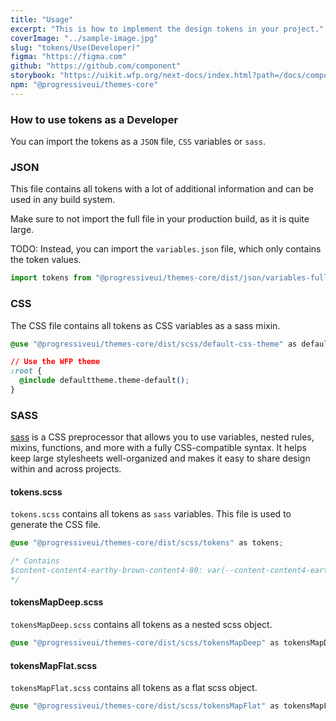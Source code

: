 ```yaml
---
title: "Usage"
excerpt: "This is how to implement the design tokens in your project."
coverImage: "../sample-image.jpg"
slug: "tokens/Use(Developer)"
figma: "https://figma.com"
github: "https://github.com/component"
storybook: "https://uikit.wfp.org/next-docs/index.html?path=/docs/components-button--button-regular"
npm: "@progressiveui/themes-core"
---
```


### How to use tokens as a Developer

You can import the tokens as a `JSON` file, `CSS` variables or `sass`.

### JSON

This file contains all tokens with a lot of additional information and can be used in any build system.

<Callout kind="warning">
  Make sure to not import the full file in your production build, as it is quite
  large.
</Callout>

TODO: Instead, you can import the `variables.json` file, which only contains the token values.

```jsx
import tokens from "@progressiveui/themes-core/dist/json/variables-full.json";
```

### CSS

The CSS file contains all tokens as CSS variables as a sass mixin.

```css
@use "@progressiveui/themes-core/dist/scss/default-css-theme" as defaulttheme;

// Use the WFP theme
:root {
  @include defaulttheme.theme-default();
}
```

### SASS

[sass](https://sass-lang.com/) is a CSS preprocessor that allows you to use variables, nested rules, mixins, functions, and more with a fully CSS-compatible syntax.
It helps keep large stylesheets well-organized and makes it easy to share design within and across projects.

#### tokens.scss

`tokens.scss` contains all tokens as `sass` variables. This file is used to generate the CSS file.

```css
@use "@progressiveui/themes-core/dist/scss/tokens" as tokens;

/* Contains
$content-content4-earthy-brown-content4-80: var(--content-content4-earthy-brown-content4-80, "#fda987") !default;
*/
```

#### tokensMapDeep.scss

`tokensMapDeep.scss` contains all tokens as a nested scss object.

```css
@use "@progressiveui/themes-core/dist/scss/tokensMapDeep" as tokensMapDeep;
```

#### tokensMapFlat.scss

`tokensMapFlat.scss` contains all tokens as a flat scss object.

```css
@use "@progressiveui/themes-core/dist/scss/tokensMapFlat" as tokensMapFlat;
```
